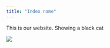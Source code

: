 ```yaml
---
title: "Index name"
---
```


This is our website. Showing a black cat

![](https://media.istockphoto.com/id/816253988/photo/homeless-cat-on-the-street.jpg?s=612x612&w=0&k=20&c=v-Qe0vFAocosf_OmipvzYKZT61WEOq5tgkM-n9as_C4=)

